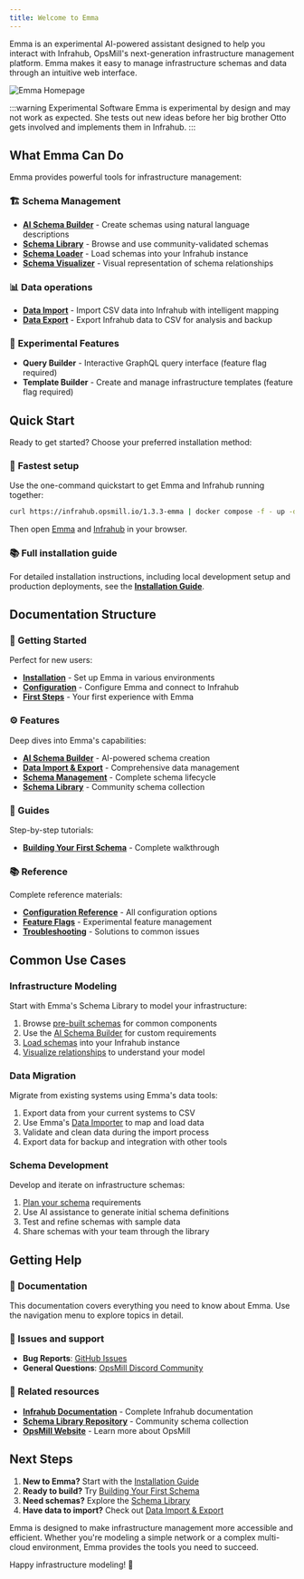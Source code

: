 ```yaml
---
title: Welcome to Emma
---
```


Emma is an experimental AI-powered assistant designed to help you interact with Infrahub, OpsMill's next-generation infrastructure management platform. Emma makes it easy to manage infrastructure schemas and data through an intuitive web interface.

![Emma Homepage](static/home_page.png)

:::warning Experimental Software
Emma is experimental by design and may not work as expected. She tests out new ideas before her big brother Otto gets involved and implements them in Infrahub.
:::

## What Emma Can Do

Emma provides powerful tools for infrastructure management:

### 🏗️ **Schema Management**

- **[AI Schema Builder](./features/schema-builder)** - Create schemas using natural language descriptions
- **[Schema Library](./features/schema-library)** - Browse and use community-validated schemas
- **[Schema Loader](./features/schema-management)** - Load schemas into your Infrahub instance
- **[Schema Visualizer](./features/schema-management)** - Visual representation of schema relationships

### 📊 **Data operations**

- **[Data Import](./features/data-import-export)** - Import CSV data into Infrahub with intelligent mapping
- **[Data Export](./features/data-import-export)** - Export Infrahub data to CSV for analysis and backup

### 🔬 **Experimental Features**

- **Query Builder** - Interactive GraphQL query interface (feature flag required)
- **Template Builder** - Create and manage infrastructure templates (feature flag required)

## Quick Start

Ready to get started? Choose your preferred installation method:

### 🚀 **Fastest setup**

Use the one-command quickstart to get Emma and Infrahub running together:

```bash
curl https://infrahub.opsmill.io/1.3.3-emma | docker compose -f - up -d
```

Then open [Emma](http://localhost:8501) and [Infrahub](http://localhost:8000) in your browser.

### 📚 **Full installation guide**

For detailed installation instructions, including local development setup and production deployments, see the **[Installation Guide](./getting-started/installation)**.

## Documentation Structure

### 🚀 Getting Started

Perfect for new users:

- **[Installation](./getting-started/installation)** - Set up Emma in various environments
- **[Configuration](./getting-started/configuration)** - Configure Emma and connect to Infrahub
- **[First Steps](./getting-started/first-steps)** - Your first experience with Emma

### ⚙️ Features

Deep dives into Emma's capabilities:

- **[AI Schema Builder](./features/schema-builder)** - AI-powered schema creation
- **[Data Import & Export](./features/data-import-export)** - Comprehensive data management
- **[Schema Management](./features/schema-management)** - Complete schema lifecycle
- **[Schema Library](./features/schema-library)** - Community schema collection

### 📖 Guides

Step-by-step tutorials:

- **[Building Your First Schema](./guides/building-your-first-schema)** - Complete walkthrough

### 📚 Reference

Complete reference materials:

- **[Configuration Reference](./reference/configuration)** - All configuration options
- **[Feature Flags](./reference/feature-flags)** - Experimental feature management
- **[Troubleshooting](./reference/troubleshooting)** - Solutions to common issues

## Common Use Cases

### Infrastructure Modeling

Start with Emma's Schema Library to model your infrastructure:

1. Browse [pre-built schemas](./features/schema-library) for common components
2. Use the [AI Schema Builder](./features/schema-builder) for custom requirements
3. [Load schemas](./features/schema-management) into your Infrahub instance
4. [Visualize relationships](./features/schema-management) to understand your model

### Data Migration

Migrate from existing systems using Emma's data tools:

1. Export data from your current systems to CSV
2. Use Emma's [Data Importer](./features/data-import-export) to map and load data
3. Validate and clean data during the import process
4. Export data for backup and integration with other tools

### Schema Development

Develop and iterate on infrastructure schemas:

1. [Plan your schema](./guides/building-your-first-schema) requirements
2. Use AI assistance to generate initial schema definitions
3. Test and refine schemas with sample data
4. Share schemas with your team through the library

## Getting Help

### 📖 Documentation

This documentation covers everything you need to know about Emma. Use the navigation menu to explore topics in detail.

### 🐛 Issues and support

- **Bug Reports**: [GitHub Issues](https://github.com/opsmill/emma/issues)
- **General Questions**: [OpsMill Discord Community](https://discord.gg/opsmill)

### 🔗 Related resources

- **[Infrahub Documentation](https://docs.infrahub.app)** - Complete Infrahub documentation
- **[Schema Library Repository](https://github.com/opsmill/schema-library)** - Community schema collection
- **[OpsMill Website](https://opsmill.com)** - Learn more about OpsMill

## Next Steps

1. **New to Emma?** Start with the [Installation Guide](./getting-started/installation)
2. **Ready to build?** Try [Building Your First Schema](./guides/building-your-first-schema)
3. **Need schemas?** Explore the [Schema Library](./features/schema-library)
4. **Have data to import?** Check out [Data Import & Export](./features/data-import-export)

Emma is designed to make infrastructure management more accessible and efficient. Whether you're modeling a simple network or a complex multi-cloud environment, Emma provides the tools you need to succeed.

Happy infrastructure modeling! 🚀